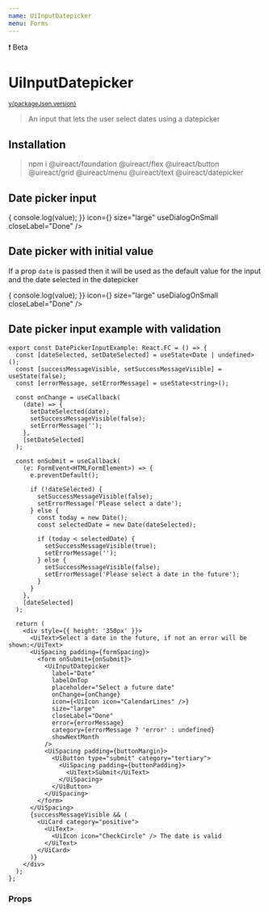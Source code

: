 ```yaml
---
name: UiInputDatepicker
menu: Forms
---
```






<UiBadge category="warning">❗️ Beta</UiBadge>

# UiInputDatepicker

<sup>
  <a href="https://github.com/inavac182/ui-react/blob/main/packages/COMPONENT-NAME/" target="_blank">
    v{packageJson.version}
  </a>
</sup>

> An input that lets the user select dates using a datepicker

## Installation

> npm i @uireact/foundation @uireact/flex @uireact/button @uireact/grid @uireact/menu @uireact/text @uireact/datepicker

## Date picker input

<Playground>
  <div style={{ height: '350px' }}>
    <UiInputDatepicker
      label="Date"
      labelOnTop
      placeholder="Select the date"
      highlightToday
      onChange={(value) => {
        console.log(value);
      }}
      icon={<UiIcon icon="CalendarLines" />}
      size="large"
      useDialogOnSmall
      closeLabel="Done"
    />
  </div>
</Playground>

## Date picker with initial value

If a prop `date` is passed then it will be used as the default value for the input and the date selected in the datepicker

<Playground>
  <div style={{ height: '350px' }}>
    <UiInputDatepicker
      label="Date"
      date={new Date('2024-01-01 00:00:00')}
      labelOnTop
      placeholder="Select the date"
      highlightToday
      onChange={(value) => {
        console.log(value);
      }}
      icon={<UiIcon icon="CalendarLines" />}
      size="large"
      useDialogOnSmall
      closeLabel="Done"
    />
  </div>
</Playground>

## Date picker input example with validation

<Playground>
  <DatePickerInputExample />
</Playground>

```tsx
export const DatePickerInputExample: React.FC = () => {
  const [dateSelected, setDateSelected] = useState<Date | undefined>();
  const [successMessageVisible, setSuccessMessageVisible] = useState(false);
  const [errorMessage, setErrorMessage] = useState<string>();

  const onChange = useCallback(
    (date) => {
      setDateSelected(date);
      setSuccessMessageVisible(false);
      setErrorMessage('');
    },
    [setDateSelected]
  );

  const onSubmit = useCallback(
    (e: FormEvent<HTMLFormElement>) => {
      e.preventDefault();

      if (!dateSelected) {
        setSuccessMessageVisible(false);
        setErrorMessage('Please select a date');
      } else {
        const today = new Date();
        const selectedDate = new Date(dateSelected);

        if (today < selectedDate) {
          setSuccessMessageVisible(true);
          setErrorMessage('');
        } else {
          setSuccessMessageVisible(false);
          setErrorMessage('Please select a date in the future');
        }
      }
    },
    [dateSelected]
  );

  return (
    <div style={{ height: '350px' }}>
      <UiText>Select a date in the future, if not an error will be shown:</UiText>
      <UiSpacing padding={formSpacing}>
        <form onSubmit={onSubmit}>
          <UiInputDatepicker
            label="Date"
            labelOnTop
            placeholder="Select a future date"
            onChange={onChange}
            icon={<UiIcon icon="CalendarLines" />}
            size="large"
            closeLabel="Done"
            error={errorMessage}
            category={errorMessage ? 'error' : undefined}
            showNextMonth
          />
          <UiSpacing padding={buttonMargin}>
            <UiButton type="submit" category="tertiary">
              <UiSpacing padding={buttonPadding}>
                <UiText>Submit</UiText>
              </UiSpacing>
            </UiButton>
          </UiSpacing>
        </form>
      </UiSpacing>
      {successMessageVisible && (
        <UiCard category="positive">
          <UiText>
            <UiIcon icon="CheckCircle" /> The date is valid
          </UiText>
        </UiCard>
      )}
    </div>
  );
};
```

### Props

<Props of={UiInputDatepicker} />
